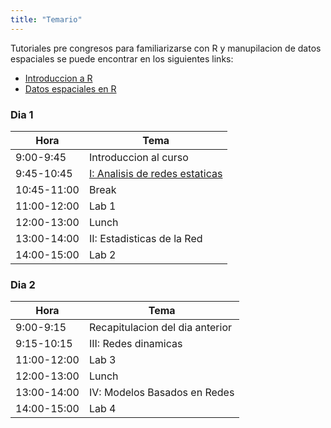 ---
title: "Temario"
---


Tutoriales pre congresos para familiarizarse con R y manupilacion de datos espaciales se puede encontrar en los siguientes links:  

  - [Introduccion a R](Pre_Workshop/Intro_a_R.html)
  - [Datos espaciales en R](Pre_Workshop/Espacial_Intro.html)



### Dia 1
|Hora       |Tema                                         |
|-----------|---------------------------------------------|
|9:00-9:45  |Introduccion al curso                        |
|9:45-10:45 |[I: Analisis de redes estaticas](Part_I.html)|
|10:45-11:00|Break                                        |
|11:00-12:00|Lab 1                                        |
|12:00-13:00|Lunch                                        |
|13:00-14:00|II: Estadisticas de la Red                   |
|14:00-15:00|Lab 2                                        |

### Dia 2

|Hora       |Tema                               |
|-----------|-----------------------------------|
|9:00-9:15  |Recapitulacion del dia anterior    |
|9:15-10:15 |III: Redes dinamicas               |
|11:00-12:00|Lab 3                              |
|12:00-13:00|Lunch                              |
|13:00-14:00|IV: Modelos Basados en Redes       |
|14:00-15:00|Lab 4                              |



